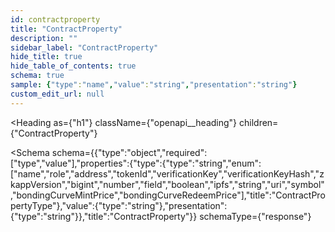 ```yaml
---
id: contractproperty
title: "ContractProperty"
description: ""
sidebar_label: "ContractProperty"
hide_title: true
hide_table_of_contents: true
schema: true
sample: {"type":"name","value":"string","presentation":"string"}
custom_edit_url: null
---
```



<Heading
  as={"h1"}
  className={"openapi__heading"}
  children={"ContractProperty"}
>
</Heading>





<Schema
  schema={{"type":"object","required":["type","value"],"properties":{"type":{"type":"string","enum":["name","role","address","tokenId","verificationKey","verificationKeyHash","zkappVersion","bigint","number","field","boolean","ipfs","string","uri","symbol","bondingCurveMintPrice","bondingCurveRedeemPrice"],"title":"ContractPropertyType"},"value":{"type":"string"},"presentation":{"type":"string"}},"title":"ContractProperty"}}
  schemaType={"response"}
>
  
</Schema>
            